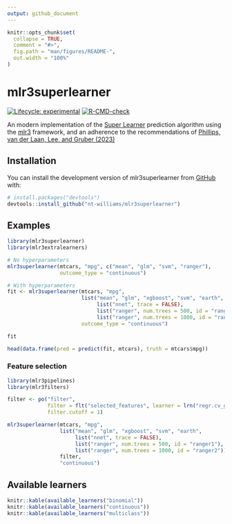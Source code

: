 ```yaml
---
output: github_document
---
```


<!-- README.md is generated from README.Rmd. Please edit that file -->

```r
knitr::opts_chunk$set(
  collapse = TRUE,
  comment = "#>",
  fig.path = "man/figures/README-",
  out.width = "100%"
)
```

# mlr3superlearner

<!-- badges: start -->
[![Lifecycle: experimental](https://img.shields.io/badge/lifecycle-experimental-orange.svg)](https://lifecycle.r-lib.org/articles/stages.html#experimental)
[![R-CMD-check](https://github.com/nt-williams/mlr3superlearner/actions/workflows/R-CMD-check.yaml/badge.svg)](https://github.com/nt-williams/mlr3superlearner/actions/workflows/R-CMD-check.yaml)
<!-- badges: end -->

An modern implementation of the [Super Learner](https://biostats.bepress.com/ucbbiostat/paper266/) prediction algorithm using the [mlr3](https://mlr3.mlr-org.com/) framework, and an adherence to the recommendations of [Phillips, van der Laan, Lee, and Gruber (2023)](https://doi.org/10.1093/ije/dyad023)

## Installation

You can install the development version of mlr3superlearner from [GitHub](https://github.com/) with:

``` r
# install.packages("devtools")
devtools::install_github("nt-williams/mlr3superlearner")
``` 

## Examples

```r
library(mlr3superlearner)
library(mlr3extralearners)

# No hyperparameters
mlr3superlearner(mtcars, "mpg", c("mean", "glm", "svm", "ranger"), 
                 outcome_type = "continuous")

# With hyperparameters
fit <- mlr3superlearner(mtcars, "mpg", 
                        list("mean", "glm", "xgboost", "svm", "earth",
                             list("nnet", trace = FALSE),
                             list("ranger", num.trees = 500, id = "ranger1"),
                             list("ranger", num.trees = 1000, id = "ranger2")), 
                        outcome_type = "continuous")

fit

head(data.frame(pred = predict(fit, mtcars), truth = mtcars$mpg))
```

### Feature selection

```r
library(mlr3pipelines)
library(mlr3filters)

filter <- po("filter",
             filter = flt("selected_features", learner = lrn("regr.cv_glmnet")),
             filter.cutoff = 1)

mlr3superlearner(mtcars, "mpg", 
                 list("mean", "glm", "xgboost", "svm", "earth",
                      list("nnet", trace = FALSE),
                      list("ranger", num.trees = 500, id = "ranger1"),
                      list("ranger", num.trees = 1000, id = "ranger2")), 
                 filter,
                 "continuous")
```


## Available learners

```r
knitr::kable(available_learners("binomial"))
knitr::kable(available_learners("continuous"))
knitr::kable(available_learners("multiclass"))
```

